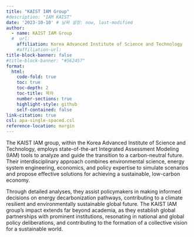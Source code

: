 ```yaml
---
title: "KAIST IAM Group"
#description: "IAM KAIST"
date: '2023-10-10' # 날짜 설정: now, last-modified
author:
  - name: KAIST IAM Group
  #  url: 
    affiliation: Korea Advanced Institute of Science and Technology
    #affiliation-url: 
title-block-banner: false
#title-block-banner: "#562457"
format:
  html:
    code-fold: true
    toc: true
    toc-depth: 2
    toc-title: 목차
    number-sections: true
    highlight-style: github    
    self-contained: false
link-citation: true
csl: apa-single-spaced.csl
reference-location: margin
---
```


The KAIST IAM group, within the Korea Advanced Institute of Science and Technology, employs state-of-the-art Integrated Assessment Modeling (IAM) tools to analyze and guide the transition to a carbon-neutral future. Their interdisciplinary approach combines environmental science, energy system engineering, economics, and policy expertise to simulate scenarios and propose effective solutions for achieving a sustainable, low-carbon economy.

Through detailed analyses, they assist policymakers in making informed decisions on energy decarbonization pathways, contributing to a climate resilient and environmentally sustainable global future. The KAIST IAM group's impact extends far beyond academia, as they establish global partnerships with prominent institutions, resonating in national and global policy deliberations, and contributing to the formation of a collective vision for a sustainable world.

